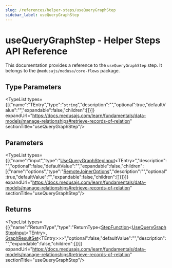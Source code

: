 ```yaml
---
slug: /references/helper-steps/useQueryGraphStep
sidebar_label: useQueryGraphStep
---
```



# useQueryGraphStep - Helper Steps API Reference

This documentation provides a reference to the `useQueryGraphStep` step. It belongs to the `@medusajs/medusa/core-flows` package.

## Type Parameters

<TypeList types={[{"name":"TEntry","type":"`string`","description":"","optional":true,"defaultValue":"","expandable":false,"children":[]}]} expandUrl="https://docs.medusajs.com/learn/fundamentals/data-models/manage-relationships#retrieve-records-of-relation" sectionTitle="useQueryGraphStep"/>

## Parameters

<TypeList types={[{"name":"input","type":"[UseQueryGraphStepInput](../../types/helper_steps.UseQueryGraphStepInput/page.mdx)&#60;TEntry&#62;","description":"","optional":false,"defaultValue":"","expandable":false,"children":[{"name":"options","type":"[RemoteJoinerOptions](../../../types/interfaces/types.RemoteJoinerOptions/page.mdx)","description":"","optional":true,"defaultValue":"","expandable":false,"children":[]}]}]} expandUrl="https://docs.medusajs.com/learn/fundamentals/data-models/manage-relationships#retrieve-records-of-relation" sectionTitle="useQueryGraphStep"/>

## Returns

<TypeList types={[{"name":"ReturnType","type":"ReturnType&#60;[StepFunction](../../../workflows/types/workflows.StepFunction/page.mdx)&#60;[UseQueryGraphStepInput](../../types/helper_steps.UseQueryGraphStepInput/page.mdx)&#60;TEntry&#62;, [GraphResultSet](../../../types/ModulesSdkTypes/types/types.ModulesSdkTypes.GraphResultSet/page.mdx)&#60;TEntry&#62;&#62;&#62;","optional":false,"defaultValue":"","description":"","expandable":false,"children":[]}]} expandUrl="https://docs.medusajs.com/learn/fundamentals/data-models/manage-relationships#retrieve-records-of-relation" sectionTitle="useQueryGraphStep"/>
